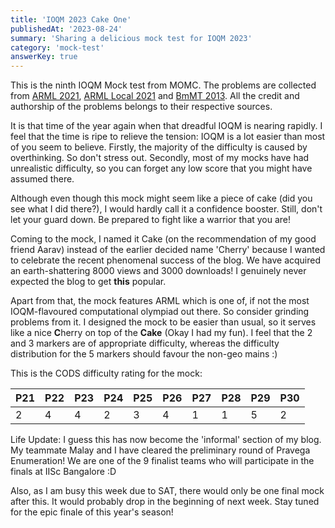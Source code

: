 ```yaml
---
title: 'IOQM 2023 Cake One'
publishedAt: '2023-08-24'
summary: 'Sharing a delicious mock test for IOQM 2023'
category: 'mock-test'
answerKey: true
---
```


This is the ninth IOQM Mock test from MOMC. The problems are collected from [ARML 2021](https://drive.google.com/file/d/13kmzjuH2ilgNi-fmfjq5qJlJvQOhrBvM/edit), [ARML Local 2021](https://drive.google.com/file/d/1lxe99QxIGweAZqOI9L1b9s86LCw7f7l5/edit) and [BmMT 2013](https://bmt.berkeley.edu/archive-bmmt-2013/). All the credit and authorship of the problems belongs to their respective sources.

It is that time of the year again when that dreadful IOQM is nearing rapidly. I feel that the time is ripe to relieve the tension: IOQM is a lot easier than most of you seem to believe. Firstly, the majority of the difficulty is caused by overthinking. So don't stress out. Secondly, most of my mocks have had unrealistic difficulty, so you can forget any low score that you might have assumed there.

Although even though this mock might seem like a piece of cake (did you see what I did there?), I would hardly call it a confidence booster. Still, don't let your guard down. Be prepared to fight like a warrior that you are!

Coming to the mock, I named it Cake (on the recommendation of my good friend Aarav) instead of the earlier decided name 'Cherry' because I wanted to celebrate the recent phenomenal success of the blog. We have acquired an earth-shattering 8000 views and 3000 downloads! I genuinely never expected the blog to get **this** popular.

Apart from that, the mock features ARML which is one of, if not the most IOQM-flavoured computational olympiad out there. So consider grinding problems from it. I designed the mock to be easier than usual, so it serves like a nice $\textbf{C}$herry on top of the $\textbf{Cake}$ (Okay I had my fun). I feel that the 2 and 3 markers are of appropriate difficulty, whereas the difficulty distribution for the 5 markers should favour the non-geo mains :)

This is the CODS difficulty rating for the mock:

| P21 | P22 | P23 | P24 | P25 | P26 | P27 | P28 | P29 | P30 |
| ---| --- | --- | ---| ---| --- | ---| ---| --- | ---  |
| 2| 4 | 4  |2   | 3  |  4 |1  |  1| 5  | 2  |

Life Update: I guess this has now become the 'informal' section of my blog. My teammate Malay and I have cleared the preliminary round of Pravega Enumeration! We are one of the 9 finalist teams who will participate in the finals at IISc Bangalore :D

Also, as I am busy this week due to SAT, there would only be one final mock after this. It would probably drop in the beginning of next week. Stay tuned for the epic finale of this year's season!